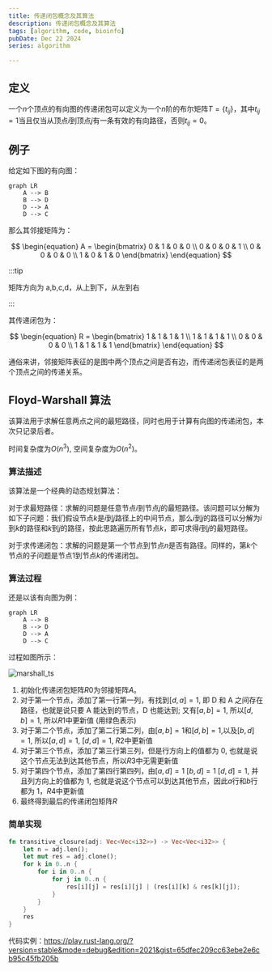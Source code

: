 ```yaml
---
title: 传递闭包概念及其算法
description: 传递闭包概念及其算法
tags: [algorithm, code, bioinfo]
pubDate: Dec 22 2024
series: algorithm

---
```


## 定义

一个$n$个顶点的有向图的传递闭包可以定义为一个$n$阶的布尔矩阵$T=\{t_{ij}\}$，其中$t_{ij}=1$当且仅当从顶点$i$到顶点$j$有一条有效的有向路径，否则$t_{ij}=0$。

## 例子

给定如下图的有向图：

```mermaid
graph LR
    A --> B
    B --> D
    D --> A
    D --> C
```

那么其邻接矩阵为：

$$
\begin{equation}
A =
\begin{bmatrix}
0 & 1 & 0 & 0 \\
0 & 0 & 0 & 1 \\
0 & 0 & 0 & 0 \\
1 & 0 & 1 & 0
\end{bmatrix}
\end{equation}
$$

:::tip

矩阵方向为 a,b,c,d，从上到下，从左到右

:::

其传递闭包为：

$$
\begin{equation}
R =
\begin{bmatrix}
1 & 1 & 1 & 1 \\
1 & 1 & 1 & 1 \\
0 & 0 & 0 & 0 \\
1 & 1 & 1 & 1
\end{bmatrix}
\end{equation}
$$

通俗来讲，邻接矩阵表征的是图中两个顶点之间是否有边，而传递闭包表征的是两个顶点之间的传递关系。

## Floyd-Warshall 算法

该算法用于求解任意两点之间的最短路径，同时也用于计算有向图的传递闭包，本次只记录后者。

时间复杂度为$O(n^3)$, 空间复杂度为$O(n^2)$。

### 算法描述

该算法是一个经典的动态规划算法：

对于求最短路径：求解的问题是任意节点$i$到节点$j$的最短路径。该问题可以分解为如下子问题：我们假设节点$k$是$i$到$j$路径上的中间节点，那么$i$到$j$的路径可以分解为$i$到$k$的路径和$k$到$j$的路径，按此思路遍历所有节点$k$，即可求得$i$到$j$的最短路径。


对于求传递闭包：求解的问题是第一个节点到节点$n$是否有路径。同样的，第$k$个节点的子问题是节点$1$到节点$k$的传递闭包。

### 算法过程

还是以该有向图为例：

```mermaid
graph LR
    A --> B
    B --> D
    D --> A
    D --> C
```

过程如图所示：

![marshall_ts](./assets/warshall_ts.png)

1. 初始化传递闭包矩阵$R0$为邻接矩阵$A$。
2. 对于第一个节点，添加了第一行第一列，有找到$[d,a]=1$, 即 D 和 A 之间存在路径，也就是说只要 A 能达到的节点，D 也能达到; 又有$[a,b]=1$, 所以$[d,b]=1$, 所以$R1$中更新值 (用绿色表示)
3. 对于第二个节点，添加了第二行第二列，由$[a,b]=1$和$[d,b]=1$,以及$[b,d]=1$, 所以$[a,d]=1$, $[d,d]=1$, $R2$中更新值
4. 对于第三个节点，添加了第三行第三列，但是行方向上的值都为 0, 也就是说这个节点无法到达其他节点，所以$R3$中无需更新值
5. 对于第四个节点，添加了第四行第四列，由$[a,d]=1$  $[b,d]=1$ $[d,d]=1$, 并且列方向上的值都为 1, 也就是说这个节点可以到达其他节点，因此$a$行和$b$行都为 1，$R4$中更新值
6. 最终得到最后的传递闭包矩阵$R$

### 简单实现

```rust
fn transitive_closure(adj: Vec<Vec<i32>>) -> Vec<Vec<i32>> {
    let n = adj.len();
    let mut res = adj.clone();
    for k in 0..n {
        for i in 0..n {
            for j in 0..n {
                res[i][j] = res[i][j] | (res[i][k] & res[k][j]);
            }
        }
    }
    res
}
```

代码实例：https://play.rust-lang.org/?version=stable&mode=debug&edition=2021&gist=65dfec209cc63ebe2e6cb95c45fb205b
